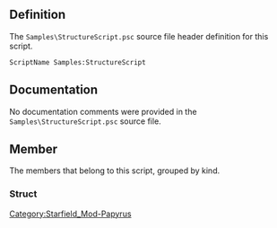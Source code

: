 {{Script_Object_Summary
| title = Samples:StructureScript
| name = [[SFM:Script-Samples:StructureScript|Samples:StructureScript]]
| extends = [[SFM:Script-ScriptObject|ScriptObject]]
}}


== Definition ==
The <code>Samples\StructureScript.psc</code> source file header definition for this script.

<source lang="papyrus">
ScriptName Samples:StructureScript
</source>


== Documentation ==
No documentation comments were provided in the <code>Samples\StructureScript.psc</code> source file.


== Member ==
The members that belong to this script, grouped by kind.

=== Struct ===
{{Script_Object_Member_Summary
| title = Data1
| script = [[SFM:Script-Samples:StructureScript|Samples:StructureScript]]
| name = [[SFM:Script-Samples:StructureScript/Data1|Data1]]
| kind = Struct
}}


[[Category:Starfield_Mod-Papyrus]]
